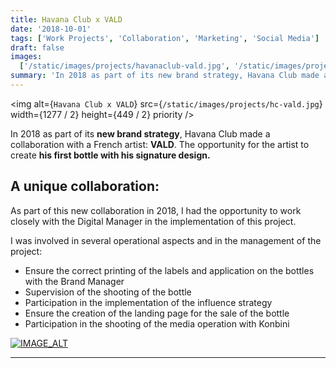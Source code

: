 ```yaml
---
title: Havana Club x VALD
date: '2018-10-01'
tags: ['Work Projects', 'Collaboration', 'Marketing', 'Social Media']
draft: false
images:
  ['/static/images/projects/havanaclub-vald.jpg', '/static/images/projects/havanaclub-vald.jpg']
summary: 'In 2018 as part of its new brand strategy, Havana Club made a collaboration with a French artist: VALD.'
---
```


<img
  alt={`Havana Club x VALD`}
  src={`/static/images/projects/hc-vald.jpg`}
  width={1277 / 2}
  height={449 / 2}
  priority
/>

In 2018 as part of its **new brand strategy**, Havana Club made a collaboration with a French artist: **VALD**. The opportunity for the artist to create **his first bottle with his signature design.**

## A unique collaboration:

As part of this new collaboration in 2018, I had the opportunity to work closely with the Digital Manager in the implementation of this project.

I was involved in several operational aspects and in the management of the project:

- Ensure the correct printing of the labels and application on the bottles with the Brand Manager
- Supervision of the shooting of the bottle
- Participation in the implementation of the influence strategy
- Ensure the creation of the landing page for the sale of the bottle
- Participation in the shooting of the media operation with Konbini

[![IMAGE_ALT](/static/images/projects/hc-vald-konbini.jpg)](https://www.facebook.com/konbinifr/videos/327390041148742/)

---
